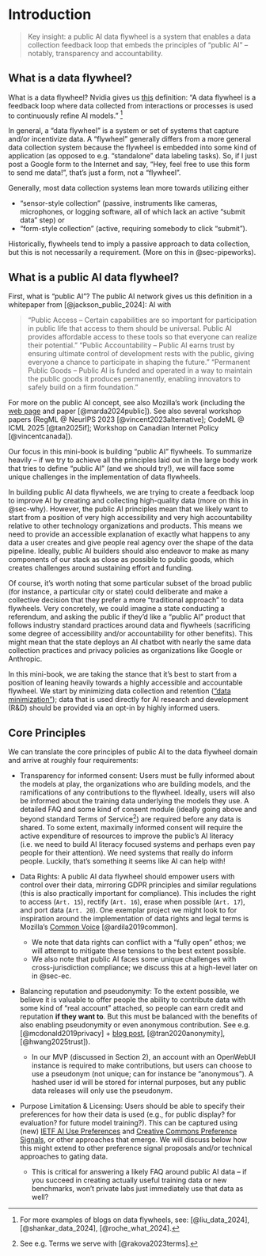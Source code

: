 # Introduction

> Key insight: a public AI data flywheel is a system that enables a data collection feedback loop that embeds the principles of "public AI" -- notably, transparency and accountability.

## What is a data flywheel?

What is a data flywheel? Nvidia gives us [this](https://www.nvidia.com/en-sg/glossary/data-flywheel/) definition: "A data flywheel is a feedback loop where data collected from interactions or processes is used to continuously refine AI models." [^1] 

[^1]: For more examples of blogs on data flywheels, see: [@liu_data_2024], [@shankar_data_2024], [@roche_what_2024].

In general, a "data flywheel" is a system or set of systems that capture and/or incentivize data. A "flywheel" generally differs from a more general data collection system because the flywheel is embedded into some kind of application (as opposed to e.g. "standalone" data labeling tasks). So, if I just post a Google form to the Internet and say, "Hey, feel free to use this form to send me data!", that's just a form, not a "flywheel".

Generally, most data collection systems lean more towards utilizing either 

* "sensor-style collection" (passive, instruments like cameras, microphones, or logging software, all of which lack an active "submit data" step) or 
* "form-style collection" (active, requiring somebody to click "submit"). 

Historically, flywheels tend to imply a passive approach to data collection, but this is not necessarily a requirement. (More on this in @sec-pipeworks).

## What is a public AI data flywheel?

First, what is "public AI"? The public AI network gives us this definition in a whitepaper from [@jackson_public_2024]: AI with 

> "Public Access – Certain capabilities are so important for participation in public life that access to them should be universal. Public AI provides affordable access to these tools so that everyone can realize their potential."
> "Public Accountability – Public AI earns trust by ensuring ultimate control of development rests with the public, giving everyone a chance to participate in shaping the future."
> "Permanent Public Goods – Public AI is funded and operated in a way to maintain the public goods it produces permanently, enabling innovators to safely build on a firm foundation."

For more on the public AI concept, see also Mozilla's work (including the [web page](https://www.mozillafoundation.org/en/research/library/public-ai/) and paper [@marda2024public]). See also several workshop papers (RegML @ NeurIPS 2023 [@vincent2023alternative]; CodeML @ ICML 2025 [@tan2025if]; Workshop on Canadian Internet Policy [@vincentcanada]).

Our focus in this mini-book is building "public AI" flywheels. To summarize heavily -- if we try to achieve all the principles laid out in the large body work that tries to define "public AI" (and we should try!), we will face some unique challenges in the implementation of data flywheels.

In building public AI data flywheels, we are trying to create a feedback loop to improve AI by creating and collecting high-quality data (more on this in @sec-why). However, the public AI principles mean that we likely want to start from a position of very high accessibility and very high accountability relative to other technology organizations and products. This means we need to provide an accessible explanation of exactly what happens to any data a user creates and give people real agency over the shape of the data pipeline. Ideally, public AI builders should also endeavor to make as many components of our stack as close as possible to public goods, which creates challenges around sustaining effort and funding.

Of course, it's worth noting that some particular subset of the broad public (for instance, a particular city or state) could deliberate and make a collective decision that they prefer a more "traditional approach" to data flywheels. Very concretely, we could imagine a state conducting a referendum, and asking the public if they'd like a "public AI" product that follows industry standard practices around data and flywheels (sacrificing some degree of accessibility and/or accountability for other benefits). This might mean that the state deploys an AI chatbot with nearly the same data collection practices and privacy policies as organizations like Google or Anthropic.

In this mini-book, we are taking the stance that it's best to start from a position of leaning heavily towards a highly accessible and accountable flywheel. We start by minimizing data collection and retention (["data minimization"](https://en.wikipedia.org/wiki/Data_minimization)); data that is used directly for AI research and development (R&D) should be provided via an opt-in by highly informed users.

## Core Principles

We can translate the core principles of public AI to the data flywheel domain and arrive at roughly four requirements: 

* Transparency for informed consent: Users must be fully informed about the models at play, the organizations who are building models, and the ramifications of any contributions to the flywheel. Ideally, users will also be informed about the training data underlying the models they use. A detailed FAQ and some kind of consent module (ideally going above and beyond standard Terms of Service[^2]) are required before any data is shared. To some extent, maximally informed consent will require the active expenditure of resources to improve the public's AI literacy (i.e. we need to build AI literacy focused systems and perhaps even pay people for their attention). We need systems that really do inform people. Luckily, that's something it seems like AI can help with!

[^2]: See e.g. Terms we serve with [@rakova2023terms].

* Data Rights: A public AI data flywheel should empower users with control over their data, mirroring GDPR principles and similar regulations (this is also practically important for compliance). This includes the right to access (`Art. 15`), rectify (`Art. 16`), erase when possible (`Art. 17`), and port data (`Art. 20`). One exemplar project we might look to for inspiration around the implementation of data rights and legal terms is Mozilla's [Common Voice](https://commonvoice.mozilla.org/) [@ardila2019common].

  * We note that data rights can conflict with a "fully open" ethos; we will attempt to mitigate these tensions to the best extent possible.
  * We also note that public AI faces some unique challenges with cross-jurisdiction compliance; we discuss this at a high-level later on in @sec-ec.

* Balancing reputation and pseudonymity: To the extent possible, we believe it is valuable to offer people the ability to contribute data with some kind of "real account" attached, so people can earn credit and reputation **if they want to**. But this must be balanced with the benefits of also enabling pseudonymity or even anonymous contribution. See e.g. [@mcdonald2019privacy] + [blog post](https://mako.cc/copyrighteous/new-research-on-how-anonymity-is-perceived-in-open-collaboration), [@tran2020anonymity], [@hwang2025trust]). 

  * In our MVP (discussed in Section 2), an account with an OpenWebUI instance is required to make contributions, but users can choose to use a pseudonym (not unique; can for instance be "anonymous"). A hashed user id will be stored for internal purposes, but any public data releases will only use the pseudonym.

* Purpose Limitation & Licensing: Users should be able to specify their preferences for how their data is used (e.g., for public display? for evaluation? for future model training?). This can be captured using (new) [IETF AI Use Preferences](https://datatracker.ietf.org/wg/aipref/about/) and [Creative Commons Preference Signals](https://github.com/creativecommons/cc-signals), or other approaches that emerge. We will discuss below how this might extend to other preference signal proposals and/or technical approaches to gating data.
  * This is critical for answering a likely FAQ around public AI data -- if you succeed in creating actually useful training data or new benchmarks, won't private labs just immediately use that data as well?
